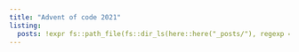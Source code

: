 ```yaml
---
title: "Advent of code 2021"
listing: 
  posts: !expr fs::path_file(fs::dir_ls(here::here("_posts/"), regexp = "2021-\\d{2}"))
---
```


